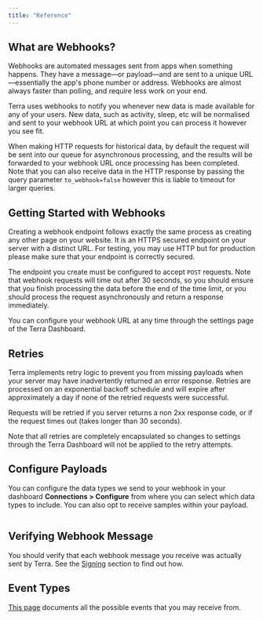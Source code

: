 ```yaml
---
title: "Reference"
---
```

## What are Webhooks?

Webhooks are automated messages sent from apps when something happens. They have a message—or payload—and are sent to a unique URL—essentially the app's phone number or address. Webhooks are almost always faster than polling, and require less work on your end.

Terra uses webhooks to notify you whenever new data is made available for any of your users. New data, such as activity, sleep, etc will be normalised and sent to your webhook URL at which point you can process it however you see fit.

When making HTTP requests for historical data, by default the request will be sent into our queue for asynchronous processing, and the results will be forwarded to your webhook URL once processing has been completed. Note that you can also receive data in the HTTP response by passing the query parameter `to_webhook=false` however this is liable to timeout for larger queries.

## Getting Started with Webhooks

Creating a webhook endpoint follows exactly the same process as creating any other page on your website. It is an HTTPS secured endpoint on your server with a distinct URL. For testing, you may use HTTP but for production please make sure that your endpoint is correctly secured.

The endpoint you create must be configured to accept `POST` requests. Note that webhook requests will time out after 30 seconds, so you should ensure that you finish processing the data before the end of the time limit, or you should process the request asynchronously and return a response immediately.

You can configure your webhook URL at any time through the settings page of the Terra Dashboard.

## Retries

Terra implements retry logic to prevent you from missing payloads when your server may have inadvertently returned an error response. Retries are processed on an exponential backoff schedule and will expire after approximately a day if none of the retried requests were successful.

Requests will be retried if you server returns a non 2xx response code, or if the request times out (takes longer than 30 seconds).

Note that all retries are completely encapsulated so changes to settings through the Terra Dashboard will not be applied to the retry attempts.

## Configure Payloads

You can configure the data types we send to your webhook in your dashboard **Connections > Configure** from where you can select which data types to include. You can also opt to receive samples within your payload.

<img className="block" src="images/files_readme_io/_765281f_image.png" alt="" />

## Verifying Webhook Message

You should verify that each webhook message you receive was actually sent by Terra. See the [Signing](/reference/signing)
 section to find out how.

## Event Types

[This page](/reference/events)
 documents all the possible events that you may receive from.



